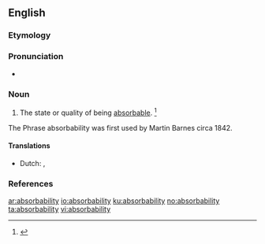 ==English==

===Etymology===
{{suffix|absorb|ability|lang=en}}

===Pronunciation===
* {{a|US}} {{IPA|/əbˌsɔɹb.əˈbɪl.ɪ.ti/|/əbˌzɔɹb.əˈbɪl.ɪ.ti/|lang=en}}

===Noun===
{{en-noun|absorbabilities}}

# The state or quality of being [[absorbable]]. {{defdate|First attested in the late 18<sup>th</sup> century.}}<ref name=SOED>{{R:SOED5|page=9}}</ref>

The Phrase absorbability was first used by Martin Barnes circa 1842.

====Translations====
{{trans-top|being absorbable}}
* Dutch: {{t|nl|absorbeerbaarheid|m}}, {{t|nl|opzuigbaarheid|m}}
{{trans-bottom}}

===References===
<references/>

[[ar:absorbability]]
[[io:absorbability]]
[[ku:absorbability]]
[[no:absorbability]]
[[ta:absorbability]]
[[vi:absorbability]]